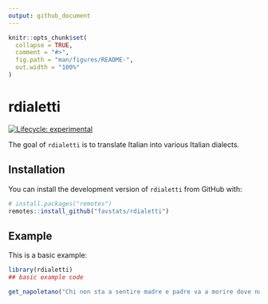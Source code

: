 ```yaml
---
output: github_document
---
```


<!-- README.md is generated from README.Rmd. Please edit that file -->

```r
knitr::opts_chunk$set(
  collapse = TRUE,
  comment = "#>",
  fig.path = "man/figures/README-",
  out.width = "100%"
)
```

# rdialetti

<!-- badges: start -->
[![Lifecycle: experimental](https://img.shields.io/badge/lifecycle-experimental-orange.svg)](https://www.tidyverse.org/lifecycle/#experimental)
<!-- badges: end -->

The goal of `rdialetti` is to translate Italian into various Italian dialects.

## Installation

You can install the development version of `rdialetti` from GitHub with:

``` r
# install.packages("remotes")
remotes::install_github("favstats/rdialetti")
```

## Example

This is a basic example:

```r
library(rdialetti)
## basic example code
```


```r
get_napoletano("Chi non sta a sentire madre e padre va a morire dove non sa.")
```
